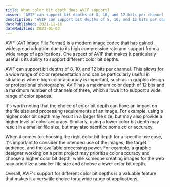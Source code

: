 ```yaml
---
title: What color bit depth does AVIF support?
answer: "AVIF can support bit depths of 8, 10, and 12 bits per channel. AVIF has a maximum color depth of 12 bits and a maximum number of channels of three."
description: "AVIF can support bit depths of 8, 10, and 12 bits per channel. AVIF has a maximum color depth of 12 bits and a maximum number of channels of three."
datePublished: 2021-11-18
dateModified: 2023-01-03
---
```


AVIF (AV1 Image File Format) is a modern image codec that has gained widespread adoption due to its high compression rate and support from a wide range of applications. One aspect of AVIF that makes it particularly useful is its ability to support different color bit depths.

AVIF can support bit depths of 8, 10, and 12 bits per channel. This allows for a wide range of color representation and can be particularly useful in situations where high color accuracy is important, such as in graphic design or professional photography. AVIF has a maximum color depth of 12 bits and a maximum number of channels of three, which allows it to support a wide range of color spaces.

It's worth noting that the choice of color bit depth can have an impact on the file size and processing requirements of an image. For example, using a higher color bit depth may result in a larger file size, but may also provide a higher level of color accuracy. Similarly, using a lower color bit depth may result in a smaller file size, but may also sacrifice some color accuracy.

When it comes to choosing the right color bit depth for a specific use case, it's important to consider the intended use of the images, the target audience, and the available processing power. For example, a graphic designer working on a print project may prioritize color accuracy and choose a higher color bit depth, while someone creating images for the web may prioritize a smaller file size and choose a lower color bit depth.

Overall, AVIF's support for different color bit depths is a valuable feature that makes it a versatile choice for a wide range of applications.